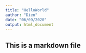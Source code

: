 ```yaml
---
title: "HelloWorld"
author: "Dien"
date: "06/09/2020"
output: html_document
---
```

## This is a markdown file